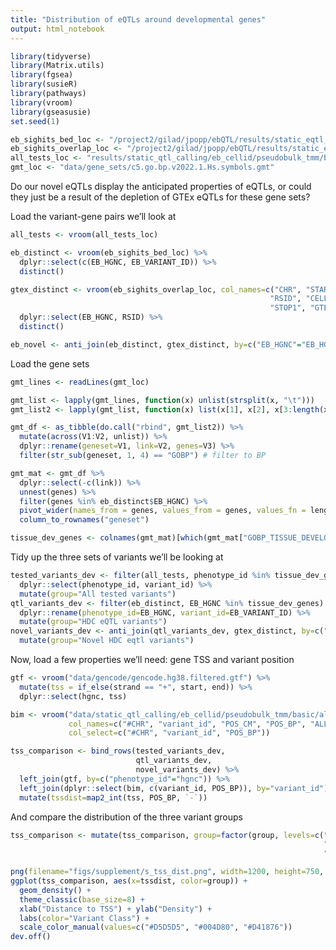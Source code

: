 ```yaml
---
title: "Distribution of eQTLs around developmental genes"
output: html_notebook
---
```


```r
library(tidyverse)
library(Matrix.utils)
library(fgsea)
library(susieR)
library(pathways)
library(vroom)
library(gseasusie)
set.seed(1)
```

```r
eb_sighits_bed_loc <- "/project2/gilad/jpopp/ebQTL/results/static_eqtl_followup/qtl_sets/tensorqtl/original/signif_variant_gene_pairs.bed"
eb_sighits_overlap_loc <- "/project2/gilad/jpopp/ebQTL/results/static_eqtl_followup/qtl_sets/tensorqtl/original/signif_variant_gene_pairs.all_tissue_overlap.bed"
all_tests_loc <- "results/static_qtl_calling/eb_cellid/pseudobulk_tmm/basic/8pcs/tensorqtl_nominal.all.tsv"
gmt_loc <- "data/gene_sets/c5.go.bp.v2022.1.Hs.symbols.gmt"
```

Do our novel eQTLs display the anticipated properties of eQTLs, or could they just be
a result of the depletion of GTEx eQTLs for these gene sets?

Load the variant-gene pairs we'll look at
```r
all_tests <- vroom(all_tests_loc)

eb_distinct <- vroom(eb_sighits_bed_loc) %>% 
  dplyr::select(c(EB_HGNC, EB_VARIANT_ID)) %>%
  distinct()

gtex_distinct <- vroom(eb_sighits_overlap_loc, col_names=c("CHR", "START", "STOP", "EB_ENSG", "EB_HGNC", 
                                                          "RSID", "CELLTYPE", "CHR1", "START1", 
                                                          "STOP1", "GTEX_ENSG", "GTEX_REF", "GTEX_ALT")) %>%
  dplyr::select(EB_HGNC, RSID) %>%
  distinct()

eb_novel <- anti_join(eb_distinct, gtex_distinct, by=c("EB_HGNC"="EB_HGNC", "EB_VARIANT_ID"="RSID"))
```

Load the gene sets
```r
gmt_lines <- readLines(gmt_loc)

gmt_list <- lapply(gmt_lines, function(x) unlist(strsplit(x, "\t")))
gmt_list2 <- lapply(gmt_list, function(x) list(x[1], x[2], x[3:length(x)]))

gmt_df <- as_tibble(do.call("rbind", gmt_list2)) %>%
  mutate(across(V1:V2, unlist)) %>%
  dplyr::rename(geneset=V1, link=V2, genes=V3) %>%
  filter(str_sub(geneset, 1, 4) == "GOBP") # filter to BP 

gmt_mat <- gmt_df %>%
  dplyr::select(-c(link)) %>%
  unnest(genes) %>%
  filter(genes %in% eb_distinct$EB_HGNC) %>%
  pivot_wider(names_from = genes, values_from = genes, values_fn = length, values_fill = 0) %>%
  column_to_rownames("geneset")

tissue_dev_genes <- colnames(gmt_mat)[which(gmt_mat["GOBP_TISSUE_DEVELOPMENT",]==1)]
```

Tidy up the three sets of variants we'll be looking at
```r
tested_variants_dev <- filter(all_tests, phenotype_id %in% tissue_dev_genes) %>%
  dplyr::select(phenotype_id, variant_id) %>%
  mutate(group="All tested variants")
qtl_variants_dev <- filter(eb_distinct, EB_HGNC %in% tissue_dev_genes) %>%
  dplyr::rename(phenotype_id=EB_HGNC, variant_id=EB_VARIANT_ID) %>%
  mutate(group="HDC eQTL variants")
novel_variants_dev <- anti_join(qtl_variants_dev, gtex_distinct, by=c("phenotype_id"="EB_HGNC", "variant_id"="RSID")) %>%
  mutate(group="Novel HDC eqtl variants")

```


Now, load a few properties we'll need: gene TSS and variant position
```r
gtf <- vroom("data/gencode/gencode.hg38.filtered.gtf") %>%
  mutate(tss = if_else(strand == "+", start, end)) %>%
  dplyr::select(hgnc, tss)

bim <- vroom("data/static_qtl_calling/eb_cellid/pseudobulk_tmm/basic/all_celltypes_combined/genotypes_filtered_plink.bim",
             col_names=c("#CHR", "variant_id", "POS_CM", "POS_BP", "ALLELE_1", "ALLELE_2"),
             col_select=c("#CHR", "variant_id", "POS_BP"))

tss_comparison <- bind_rows(tested_variants_dev,
                            qtl_variants_dev,
                            novel_variants_dev) %>%
  left_join(gtf, by=c("phenotype_id"="hgnc")) %>%
  left_join(dplyr::select(bim, c(variant_id, POS_BP)), by="variant_id") %>%
  mutate(tssdist=map2_int(tss, POS_BP, `-`))
```

And compare the distribution of the three variant groups
```r
tss_comparison <- mutate(tss_comparison, group=factor(group, levels=c("All tested variants",
                                                                      "HDC eQTL variants",
                                                                      "Novel HDC eqtl variants")))

png(filename="figs/supplement/s_tss_dist.png", width=1200, height=750, res=300)
ggplot(tss_comparison, aes(x=tssdist, color=group)) +
  geom_density() +
  theme_classic(base_size=8) +
  xlab("Distance to TSS") + ylab("Density") +
  labs(color="Variant Class") +
  scale_color_manual(values=c("#D5D5D5", "#004D80", "#D41876")) 
dev.off()
```
